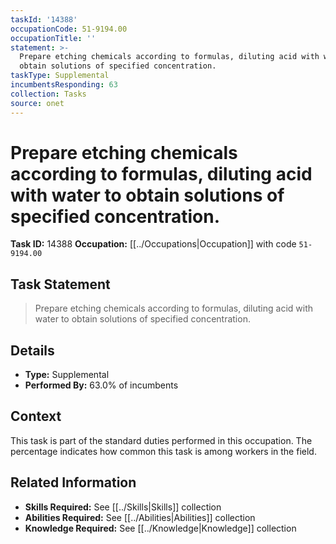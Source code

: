 ```yaml
---
taskId: '14388'
occupationCode: 51-9194.00
occupationTitle: ''
statement: >-
  Prepare etching chemicals according to formulas, diluting acid with water to
  obtain solutions of specified concentration.
taskType: Supplemental
incumbentsResponding: 63
collection: Tasks
source: onet
---
```

# Prepare etching chemicals according to formulas, diluting acid with water to obtain solutions of specified concentration.

**Task ID:** 14388
**Occupation:** [[../Occupations|Occupation]] with code `51-9194.00`

## Task Statement

> Prepare etching chemicals according to formulas, diluting acid with water to obtain solutions of specified concentration.

## Details

- **Type:** Supplemental
- **Performed By:** 63.0% of incumbents

## Context

This task is part of the standard duties performed in this occupation. The percentage indicates how common this task is among workers in the field.

## Related Information

- **Skills Required:** See [[../Skills|Skills]] collection
- **Abilities Required:** See [[../Abilities|Abilities]] collection
- **Knowledge Required:** See [[../Knowledge|Knowledge]] collection
